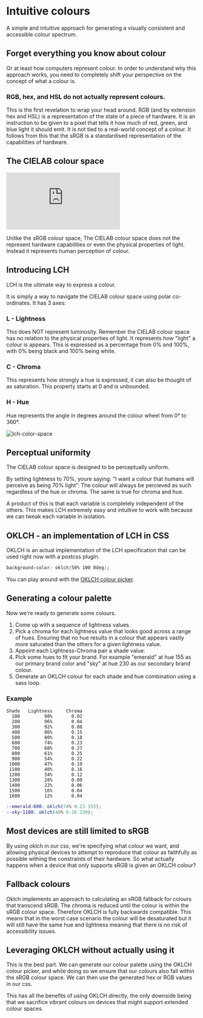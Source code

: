 # Intuitive colours

<span className="mx-auto block max-w-xl text-center">
  A simple and intuitive approach for generating a visually consistent and
  accessible colour spectrum.
</span>

<Palette className="mt-8" />

## Forget everything you know about colour

Or at least how computers represent colour. In order to understand why this approach works, you need to completely shift your perspective on the concept of what a colour is.

### RGB, hex, and HSL do not actually represent colours.

This is the first revelation to wrap your head around. RGB (and by extension hex and HSL) is a representation of the state of a piece of hardware. It is an instruction to be given to a pixel that tells it how much of red, green, and blue light it should emit. It is not tied to a real-world concept of a colour. It follows from this that the sRGB is a standardised representation of the capabilities of hardware.

## The CIELAB colour space

<Embed
  src="https://upload.wikimedia.org/wikipedia/commons/transcoded/a/a9/Visible_gamut_within_CIELCHab_color_space_D65_whitepoint_mesh.webm/Visible_gamut_within_CIELCHab_color_space_D65_whitepoint_mesh.webm.480p.vp9.webm"
  width="full"
  aspect="video"
/>

Unlike the sRGB colour space, The CIELAB colour space does not the represent hardware capabilities or even the physical properties of light. Instead it represents human perception of colour.

## Introducing LCH

LCH is the ultimate way to express a colour.

It is simply a way to navigate the CIELAB colour space using polar co-ordinates. It has 3 axes:

### L - Lightness

This does NOT represent luminosity. Remember the CIELAB colour space has no relation to the physical properties of light. It represents how "light" a colour is appears. This is expressed as a percentage from 0% and 100%, with 0% being black and 100% being white.

### C - Chroma

This represents how strongly a hue is expressed, it can also be thought of as saturation. This property starts at 0 and is unbounded.

### H - Hue

Hue represents the angle in degrees around the colour wheel from 0° to 360°.

![lch-color-space](/media/lch-color-space.jpg)

## Perceptual uniformity

The CIELAB colour space is designed to be perceptually uniform.

By setting lightness to 70%, youre saying: "I want a colour that humans will perceive as being 70% light". The colour will always be percieved as such regardless of the hue or chroma. The same is true for chroma and hue.

A product of this is that each variable is completely independent of the others. This makes LCH extremely easy and intuitive to work with because we can tweak each variable in isolation.

## OKLCH - an implementation of LCH in CSS

OKLCH is an actual implementation of the LCH specification that can be used right now with a postcss plugin.

```css
background-color: oklch(50% 100 0deg);
```

You can play around with the [OKLCH colour picker](https://oklch.com/).

## Generating a colour palette

Now we're ready to generate some colours.

1. Come up with a sequence of lightness values.
1. Pick a chroma for each lightness value that looks good across a range of hues. Ensuring that no hue results in a colour that appears vastly more saturated than the others for a given lightness value.
1. Appoint each Lightness-Chroma pair a shade value.
1. Pick some hues to fit your brand. For example "emerald" at hue 155 as our primary brand color and "sky" at hue 230 as our secondary brand colour.
1. Generate an OKLCH colour for each shade and hue combination using a sass loop.

### Example

```
Shade   Lightness     Chroma
  100         98%       0.02
  200         96%       0.04
  300         92%       0.08
  400         86%       0.15
  500         80%       0.18
  600         74%       0.23
  700         68%       0.27
  800         61%       0.25
  900         54%       0.22
 1000         47%       0.19
 1100         40%       0.16
 1200         34%       0.12
 1300         28%       0.09
 1400         22%       0.06
 1500         16%       0.04
 1600         12%       0.04
```

```scss
--emerald-600: oklch(74% 0.23 155);
--sky-1100: oklch(40% 0.16 230);
```

## Most devices are still limited to sRGB

By using oklch in our css, we're specifying what colour we want, and allowing physical devices to attempt to reproduce that colour as faithfully as possible withing the constraints of their hardware. So what actually happens when a device that only supports sRGB is given an OKLCH colour?

## Fallback colours

Oklch implements an approach to calculating an sRGB fallback for colours that transcend sRGB. The chroma is reduced until the colour is within the sRGB colour space. Therefore OKLCH is fully backwards compatible. This means that in the worst case scenario the colour will be desaturated but it will still have the same hue and lightness meaning that there is no risk of accessibility issues.

## Leveraging OKLCH without actually using it

This is the best part. We can generate our colour palette using the OKLCH colour picker, and while doing so we ensure that our colours also fall within the sRGB colour space. We can then use the generated hex or RGB values in our css.

This has all the benefits of using OKLCH directly, the only downside being that we sacrifice vibrant colours on devices that might support extended colour spaces.

```

```
